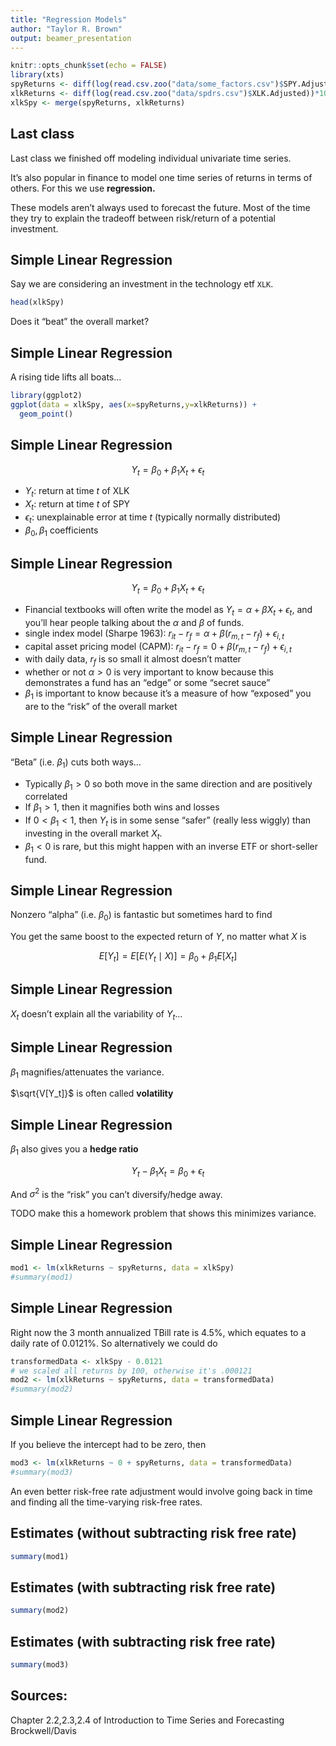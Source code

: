 ```yaml
---
title: "Regression Models"
author: "Taylor R. Brown"
output: beamer_presentation
---
```


```r
knitr::opts_chunk$set(echo = FALSE)
library(xts)
spyReturns <- diff(log(read.csv.zoo("data/some_factors.csv")$SPY.Adjusted))*100
xlkReturns <- diff(log(read.csv.zoo("data/spdrs.csv")$XLK.Adjusted))*100
xlkSpy <- merge(spyReturns, xlkReturns)
```


## Last class

Last class we finished off modeling individual univariate time series. 

It's also popular in finance to model one time series of returns in terms of others. For this we use **regression.**

These models aren't always used to forecast the future. Most of the time they try to explain the tradeoff between risk/return of a potential investment.

## Simple Linear Regression

Say we are considering an investment in the technology etf `XLK`. 

```r
head(xlkSpy)
```

Does it "beat" the overall market?



## Simple Linear Regression

A rising tide lifts all boats...

```r
library(ggplot2)
ggplot(data = xlkSpy, aes(x=spyReturns,y=xlkReturns)) + 
  geom_point()
```

## Simple Linear Regression


$$
Y_t = \beta_0 +\beta_1 X_t + \epsilon_t
$$

  - $Y_t$: return at time $t$ of XLK
  - $X_t$: return at time $t$ of SPY
  - $\epsilon_t$: unexplainable error at time $t$ (typically normally distributed)
  - $\beta_0, \beta_1$ coefficients
  
## Simple Linear Regression


$$
Y_t = \beta_0 +\beta_1 X_t + \epsilon_t
$$

 - Financial textbooks will often write the model as $Y_t = \alpha + \beta X_t + \epsilon_t$, and you'll hear people talking about the $\alpha$ and $\beta$ of funds.
 - single index model (Sharpe 1963): $r_{it} - r_f = \alpha + \beta (r_{m,t} - r_{f} ) + \epsilon_{i,t}$
 - capital asset pricing model (CAPM):  $r_{it} - r_f = 0 + \beta (r_{m,t} - r_{f} ) + \epsilon_{i,t}$
 - with daily data, $r_f$ is so small it almost doesn't matter
 - whether or not $\alpha > 0$ is very important to know because this demonstrates a fund has an "edge" or some "secret sauce"
 - $\beta_1$ is important to know because it's a measure of how "exposed" you are to the "risk" of the overall market



## Simple Linear Regression


"Beta" (i.e. $\beta_1$) cuts both ways...

\begin{align*}
E[Y_t \mid X] &= E[\beta_0 +\beta_1 X + \epsilon \mid X_t ] \\
&= \beta_0 +\beta_1 X + E[\epsilon \mid X_t] \\
&= \beta_0 + \beta_1 X_t 
\end{align*}

  - Typically $\beta_1 > 0$ so both move in the same direction and are positively correlated
  - If $\beta_1 > 1$, then it magnifies both wins and losses
  - If $0 < \beta_1 < 1$, then $Y_t$ is in some sense "safer" (really less wiggly) than investing in the overall market $X_t$.
  - $\beta_1 < 0$ is rare, but this might happen with an inverse ETF or short-seller fund.

## Simple Linear Regression


Nonzero "alpha" (i.e. $\beta_0$) is fantastic but sometimes hard to find

\begin{align*}
E[Y_t \mid X] &= E[\beta_0 +\beta_1 X + \epsilon \mid X_t ] \\
&= \beta_0 +\beta_1 X + E[\epsilon \mid X_t] \\
&= \beta_0 + \beta_1 X_t 
\end{align*}

You get the same boost to the expected return of $Y$, no matter what $X$ is 

$$
E[Y_t] = E[E(Y_t \mid X)] = \beta_0 + \beta_1 E[X_t]
$$

## Simple Linear Regression

$X_t$ doesn't explain all the variability of $Y_t$...

\begin{align*}
V[Y_t \mid X_t ] &= V[\beta_0 +\beta_1 X_t + \epsilon \mid X_t ] \\
&= V[\epsilon_t \mid X_t ] \\
&= \sigma^2
\end{align*}


## Simple Linear Regression

$\beta_1$ magnifies/attenuates the variance.

\begin{align*}
V[Y_t] 
&= E[V(Y_t|X_t)] + V[E(Y_t|X_t)] \\
&= \sigma^2 + V[\beta_0 + \beta_1 X_t] \\
&= \sigma^2 + \beta_1^2 V[X_t]
\end{align*}

$\sqrt{V[Y_t]}$ is often called **volatility**

## Simple Linear Regression

$\beta_1$ also gives you a **hedge ratio**

$$
Y_t - \beta_1 X_t = \beta_0 + \epsilon_t
$$

\begin{align*}
V[Y_t - \beta_1 X_t] 
&= \sigma^2 
\end{align*}

And $\sigma^2$ is the "risk" you can't diversify/hedge away.

TODO make this a homework problem that shows this minimizes variance.

## Simple Linear Regression


```r
mod1 <- lm(xlkReturns ~ spyReturns, data = xlkSpy)
#summary(mod1)
```

## Simple Linear Regression


Right now the 3 month annualized TBill rate is 4.5\%, which equates to a daily rate of 0.0121\%. So alternatively we could do 

```r
transformedData <- xlkSpy - 0.0121 
# we scaled all returns by 100, otherwise it's .000121 
mod2 <- lm(xlkReturns ~ spyReturns, data = transformedData)
#summary(mod2)
```

## Simple Linear Regression

If you believe the intercept had to be zero, then

```r
mod3 <- lm(xlkReturns ~ 0 + spyReturns, data = transformedData)
#summary(mod3)
```

An even better risk-free rate adjustment would involve going back in time and finding all the time-varying risk-free rates.

## Estimates (without subtracting risk free rate)


```r
summary(mod1)
```


## Estimates (with subtracting risk free rate)


```r
summary(mod2)
```

## Estimates (with subtracting risk free rate)


```r
summary(mod3)
```


## Sources:

Chapter 2.2,2.3,2.4 of Introduction to Time Series and Forecasting Brockwell/Davis
